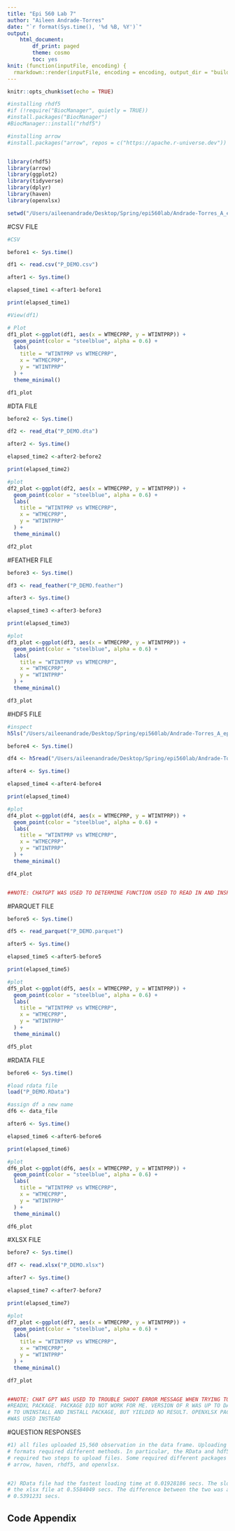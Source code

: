 ```yaml
---
title: "Epi 560 Lab 7"
author: "Aileen Andrade-Torres"
date: "`r format(Sys.time(), '%d %B, %Y')`"
output: 
    html_document:
        df_print: paged
        theme: cosmo
        toc: yes
knit: (function(inputFile, encoding) {
  rmarkdown::render(inputFile, encoding = encoding, output_dir = "build") })
---
```


```r
knitr::opts_chunk$set(echo = TRUE)

#installing rhdf5
#if (!require("BiocManager", quietly = TRUE))
#install.packages("BiocManager")
#BiocManager::install("rhdf5")

#installing arrow
#install.packages("arrow", repos = c("https://apache.r-universe.dev"))


library(rhdf5)
library(arrow)
library(ggplot2)
library(tidyverse)
library(dplyr)
library(haven)
library(openxlsx)

setwd("/Users/aileenandrade/Desktop/Spring/epi560lab/Andrade-Torres_A_epi560")
```


#CSV FILE

```r

#CSV

before1 <- Sys.time()

df1 <- read.csv("P_DEMO.csv")

after1 <- Sys.time()

elapsed_time1 <-after1-before1

print(elapsed_time1)

#View(df1)

# Plot
df1_plot <-ggplot(df1, aes(x = WTMECPRP, y = WTINTPRP)) +
  geom_point(color = "steelblue", alpha = 0.6) +
  labs(
    title = "WTINTPRP vs WTMECPRP",
    x = "WTMECPRP",
    y = "WTINTPRP"
  ) +
  theme_minimal()

df1_plot

```

#DTA FILE
```r

before2 <- Sys.time()

df2 <- read_dta("P_DEMO.dta")

after2 <- Sys.time()

elapsed_time2 <-after2-before2

print(elapsed_time2)

#plot
df2_plot <-ggplot(df2, aes(x = WTMECPRP, y = WTINTPRP)) +
  geom_point(color = "steelblue", alpha = 0.6) +
  labs(
    title = "WTINTPRP vs WTMECPRP",
    x = "WTMECPRP",
    y = "WTINTPRP"
  ) +
  theme_minimal()

df2_plot

```

#FEATHER FILE

```r

before3 <- Sys.time()

df3 <- read_feather("P_DEMO.feather")

after3 <- Sys.time()

elapsed_time3 <-after3-before3

print(elapsed_time3)

#plot
df3_plot <-ggplot(df3, aes(x = WTMECPRP, y = WTINTPRP)) +
  geom_point(color = "steelblue", alpha = 0.6) +
  labs(
    title = "WTINTPRP vs WTMECPRP",
    x = "WTMECPRP",
    y = "WTINTPRP"
  ) +
  theme_minimal()

df3_plot

```
#HDF5 FILE

```r

#inspect
h5ls("/Users/aileenandrade/Desktop/Spring/epi560lab/Andrade-Torres_A_epi560/P_DEMO.hdf5", all = TRUE)

before4 <- Sys.time()

df4 <- h5read("/Users/aileenandrade/Desktop/Spring/epi560lab/Andrade-Torres_A_epi560/P_DEMO.hdf5", "/P_DEMO")

after4 <- Sys.time()

elapsed_time4 <-after4-before4

print(elapsed_time4)

#plot
df4_plot <-ggplot(df4, aes(x = WTMECPRP, y = WTINTPRP)) +
  geom_point(color = "steelblue", alpha = 0.6) +
  labs(
    title = "WTINTPRP vs WTMECPRP",
    x = "WTMECPRP",
    y = "WTINTPRP"
  ) +
  theme_minimal()

df4_plot


##NOTE: CHATGPT WAS USED TO DETERMINE FUNCTION USED TO READ IN AND INSPECT THIS HDF5 FILE
```

#PARQUET FILE

```r
before5 <- Sys.time()

df5 <- read_parquet("P_DEMO.parquet")

after5 <- Sys.time()

elapsed_time5 <-after5-before5

print(elapsed_time5)

#plot
df5_plot <-ggplot(df5, aes(x = WTMECPRP, y = WTINTPRP)) +
  geom_point(color = "steelblue", alpha = 0.6) +
  labs(
    title = "WTINTPRP vs WTMECPRP",
    x = "WTMECPRP",
    y = "WTINTPRP"
  ) +
  theme_minimal()

df5_plot
```
#RDATA FILE

```r
before6 <- Sys.time()

#load rdata file
load("P_DEMO.RData")

#assign df a new name 
df6 <- data_file

after6 <- Sys.time()

elapsed_time6 <-after6-before6

print(elapsed_time6)

#plot
df6_plot <-ggplot(df6, aes(x = WTMECPRP, y = WTINTPRP)) +
  geom_point(color = "steelblue", alpha = 0.6) +
  labs(
    title = "WTINTPRP vs WTMECPRP",
    x = "WTMECPRP",
    y = "WTINTPRP"
  ) +
  theme_minimal()

df6_plot
```
#XLSX FILE
```r
before7 <- Sys.time()

df7 <- read.xlsx("P_DEMO.xlsx")

after7 <- Sys.time()

elapsed_time7 <-after7-before7

print(elapsed_time7)

#plot
df7_plot <-ggplot(df7, aes(x = WTMECPRP, y = WTINTPRP)) +
  geom_point(color = "steelblue", alpha = 0.6) +
  labs(
    title = "WTINTPRP vs WTMECPRP",
    x = "WTMECPRP",
    y = "WTINTPRP"
  ) +
  theme_minimal()

df7_plot


##NOTE: CHAT GPT WAS USED TO TROUBLE SHOOT ERROR MESSAGE WHEN TRYING TO LOAD 
#READXL PACKAGE. PACKAGE DID NOT WORK FOR ME. VERSION OF R WAS UP TO DATE. TRIED
# TO UNINSTALL AND INSTALL PACKAGE, BUT YIELDED NO RESULT. OPENXLSX PACKAGE
#WAS USED INSTEAD
```


#QUESTION RESPONSES



```r

#1) all files uploaded 15,560 observation in the data frame. Uploading various 
# formats required different methods. In particular, the RData and hdf5 files 
# required two steps to upload files. Some required different packages such as 
# arrow, haven, rhdf5, and openxlsx. 


#2) RData file had the fastest loading time at 0.01928186 secs. The slowest was 
# the xlsx file at 0.5584049 secs. The difference between the two was a whopping 
# 0.5391231 secs. 

```



\pagebreak  

## Code Appendix  
 
```r
```
